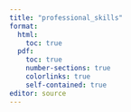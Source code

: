 ```yaml
---
title: "professional_skills"
format: 
  html:
    toc: true
  pdf:
    toc: true
    number-sections: true
    colorlinks: true
    self-contained: true
editor: source
---
```

